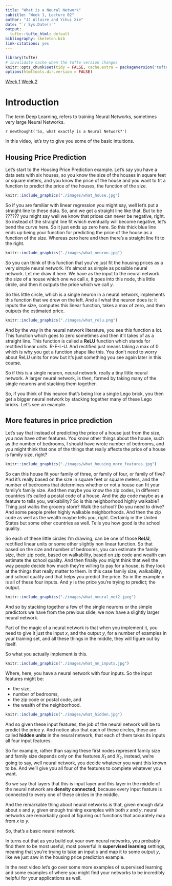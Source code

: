 ```yaml
---
title: "What is a Neural Network"
subtitle: "Week 1, Lecture 02"
author: "JJ Allaire and Yihui Xie"
date: "`r Sys.Date()`"
output:
  tufte::tufte_html: default
bibliography: skeleton.bib
link-citations: yes
---
```


```r
library(tufte)
# invalidate cache when the tufte version changes
knitr::opts_chunk$set(tidy = FALSE, cache.extra = packageVersion('tufte'))
options(htmltools.dir.version = FALSE)
```

[Week 1](week_01.html) [Week 2](week_02.html)

# Introduction
The term Deep Learning, refers to training Neural Networks, sometimes very large Neural Networks. 

`r newthought('So, what exactly is a Neural Network?')`

 


In this video, let's try to give you some of the basic intuitions. 

## Housing Price Prediction

Let's start to the Housing Price Prediction example. Let's say you have a data sets with six houses, so you know the size of the houses in square feet or square meters, and you know the price of the house and you want to fit a function to predict the price of the houses, the function of the size. 

```r
knitr::include_graphics("./images/what_house.jpg")
```
So if you are familiar with linear regression you might say, well let's put a straight line to these data. So, and we get a straight line like that. But to be ?????? you might say well we know that prices can never be negative, right. So instead of the straight line fit which eventually will become negative, let's bend the curve here. So it just ends up zero here. So this thick blue line ends up being your function for predicting the price of the house as a function of the size. Whereas zero here and then there's a straight line fit to the right.

```r
knitr::include_graphics("./images/what_neuron.jpg")
```
So you can think of this function that you've just fit the housing prices as a very simple neural network. It's almost as simple as possible neural network. Let me draw it here. We have as the input to the neural network the size of a house which one we call $x$, it goes into this node, this little circle, and then it outputs the price which we call $y$.

So this little circle, which is a single neuron in a neural network, implements this function that we drew on the left. And all what the neuron does is: it inputs the size, computes this linear function, takes a max of zero, and then outputs the estimated price. 

```r
knitr::include_graphics("./images/what_relu.png")
```
And by the way in the neural network literature, you see this function a lot. This function which goes to zero sometimes and then it'll takes of as a straight line. This function is called a **ReLU** function which stands for rectified linear units. R-E-L-U. And rectified just means taking a max of 0 which is why you get a function shape like this. You don't need to worry about ReLU units for now but it's just something you see again later in this course. 

So if this is a single neuron, neural network, really a tiny little neural network.  A larger neural network, is then, formed by taking many of the single neurons and stacking them together. 

So, if you think of this neuron that's being like a single Lego brick, you then get a bigger neural network by stacking together many of these Lego bricks. Let's see an example. 

## More features in price prediction

Let’s say that instead of predicting the price of a house just from the size, you now have other features. You know other things about the house, such as the number of bedrooms, I should have wrote number of bedrooms, and you might think that one of the things that really affects the price of a house is family size, right? 

```r
knitr::include_graphics("./images/what_housing_more_features.jpg")
```
So can this house fit your family of three, or family of four, or family of five? And it's really based on the size in square feet or square meters, and the number of bedrooms that determines whether or not a house can fit your family's family size. And then maybe you know the zip codes, in different countries it's called a postal code of a house. And the zip code maybe as a feature to tells you, walkability? So is this neighborhood highly walkable? Thing just walks the grocery store? Walk the school? Do you need to drive? And some people prefer highly walkable neighborhoods. And then the zip code as well as the wealth maybe tells you, right. Certainly in the United States but some other countries as well. Tells you how good is the school quality. 

So each of these little circles I'm drawing, can be one of those **ReLU**, rectified linear units or some other slightly non linear function. So that based on the size and number of bedrooms, you can estimate the family size, their zip code, based on walkability, based on zip code and wealth can estimate the school quality. And then finally you might think that well the way people decide how much they're willing to pay for a house, is they look at the things that really matter to them. In this case family size, walkability, and school quality and that helps you predict the price. So in the example $x$ is all of these four inputs. And $y$ is the price you're trying to predict; the output. 

```r
knitr::include_graphics("./images/what_neural_net2.jpeg")
```



And so by stacking together a few of the single neurons or the simple predictors we have from the previous slide, we now have a slightly larger neural network. 

Part of the magic of a neural network is that when you implement it, you need to give it just the input $x$, and the output $y$, for a number of examples in your training set, and all these things in the middle, they will figure out by itself. 

So what you actually implement is this. 

```r
knitr::include_graphics("./images/what_nn_inputs.jpg")
```
Where, here, you have a neural network with four inputs. So the input features might be:

* the size, 
* number of bedrooms, 
* the zip code or postal code, and 
* the wealth of the neighborhood. 

```r
knitr::include_graphics("./images/what_hidden.jpg")
```
And so given these input features, the job of the neural network will be to predict the price $y$. And notice also that each of these circles, these are called **hidden units** in the neural network, that each of them takes its inputs all four input features. 

So for example, rather than saying these first nodes represent family size and family size depends only on the features $X_1$ and $X_2$, instead, we're going to say, well neural network, you decide whatever you want this known to be. And we'll give you all four of the features to complete whatever you want. 

So we say that layers that this is input layer and this layer in the middle of the neural network are **density connected**, because every input feature is connected to every one of these circles in the middle. 

And the remarkable thing about neural networks is that, given enough data about $x$ and $y$, given enough training examples with both $x$ and $y$, neural networks are remarkably good at figuring out functions that accurately map from $x$ to $y$. 

So, that's a basic neural network. 

In turns out that as you build out your own neural networks, you probably find them to be most useful, most powerful in **supervised learning** settings, meaning that you're trying to take an input $x$ and map it to some output $y$, like we just saw in the housing price prediction example. 

In the next video let's go over some more examples of supervised learning and some examples of where you might find your networks to be incredibly helpful for your applications as well.

